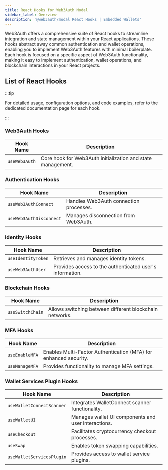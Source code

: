 ```yaml
---
title: React Hooks for Web3Auth Modal
sidebar_label: Overview
description: '@web3auth/modal React Hooks | Embedded Wallets'
---
```


Web3Auth offers a comprehensive suite of React hooks to streamline integration and state management within your React applications. These hooks abstract away common authentication and wallet operations, enabling you to implement Web3Auth features with minimal boilerplate. Each hook is focused on a specific aspect of Web3Auth functionality, making it easy to implement authentication, wallet operations, and blockchain interactions in your React projects.

## List of React Hooks

:::tip

For detailed usage, configuration options, and code examples, refer to the dedicated documentation page for each hook.

:::

### Web3Auth Hooks

| Hook Name     | Description                                                 |
| ------------- | ----------------------------------------------------------- |
| `useWeb3Auth` | Core hook for Web3Auth initialization and state management. |

### Authentication Hooks

| Hook Name               | Description                            |
| ----------------------- | -------------------------------------- |
| `useWeb3AuthConnect`    | Handles Web3Auth connection processes. |
| `useWeb3AuthDisconnect` | Manages disconnection from Web3Auth.   |

### Identity Hooks

| Hook Name          | Description                                              |
| ------------------ | -------------------------------------------------------- |
| `useIdentityToken` | Retrieves and manages identity tokens.                   |
| `useWeb3AuthUser`  | Provides access to the authenticated user's information. |

### Blockchain Hooks

| Hook Name        | Description                                             |
| ---------------- | ------------------------------------------------------- |
| `useSwitchChain` | Allows switching between different blockchain networks. |

### MFA Hooks

| Hook Name      | Description                                                      |
| -------------- | ---------------------------------------------------------------- |
| `useEnableMFA` | Enables Multi-Factor Authentication (MFA) for enhanced security. |
| `useManageMFA` | Provides functionality to manage MFA settings.                   |

### Wallet Services Plugin Hooks

| Hook Name                 | Description                                         |
| ------------------------- | --------------------------------------------------- |
| `useWalletConnectScanner` | Integrates WalletConnect scanner functionality.     |
| `useWalletUI`             | Manages wallet UI components and user interactions. |
| `useCheckout`             | Facilitates cryptocurrency checkout processes.      |
| `useSwap`                 | Enables token swapping capabilities.                |
| `useWalletServicesPlugin` | Provides access to wallet service plugins.          |
